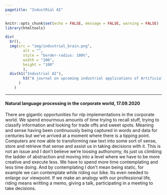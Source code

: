 ```yaml
---
pagetitle: "IndustRial AI"
---
```


```r
knitr::opts_chunk$set(echo = FALSE, message = FALSE, warning = FALSE)
library(htmltools)
```


```r
div(
  br(),
  img(src = "img/industrial_brain.png",
        alt = "",
        style = "border-radius: 100%",
        width = "100",
        height = "100"
        ),
  div(h1("Industrial AI"),
        h3("A journal on upcoming industrial applications of Artificial Intelligence")
      )
    )
```

***

#### Natural language processing in the corporate world, 17.09.2020

There are gigantic opportunities for nlp implementations in the corporate world. We spend enourmous amounts of time trying to recall stuff, trying to classify information and looking for trade offs and sweet spots. Meaning and sense having been continuously being captured in words and data for centuries but we've arrived at a moment where there is a tipping point. Computers are now able to transforming raw text into some sort of sense, store and retrieve that sense and assist us in taking decisions with it. This is not an issue and I don't believe we're loosing authonomy, its just us climbing the ladder of abstraction and moving into a level where we have to be more creative and execute less. We have to spend more time contemplating and less time doing. And by contemplating I don't mean being static, for example we can contemplate while riding our bike. Its even needed to enlarge our viewpoint. If we make an analogy with our professional life, riding means writting a memo, giving a talk, participating in a meeting to take decisions.


